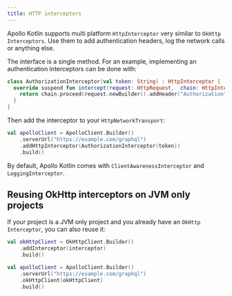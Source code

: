 ```yaml
---
title: HTTP interceptors
---
```


Apollo Kotlin supports multi platform `HttpInterceptor` very similar to `OkHttp` `Interceptors`. Use them to add authentication headers, log the network calls or anything else.

The interface is a single method. For an example, implementing an authentication interceptors can be done with:

```kotlin
class AuthorizationInterceptor(val token: String) : HttpInterceptor {
  override suspend fun intercept(request: HttpRequest,  chain: HttpInterceptorChain): HttpResponse {
    return chain.proceed(request.newBuilder().addHeader("Authorization", "Bearer $token").build())
  }
}
```

Then add the interceptor to your `HttpNetworkTransport`:

```kotlin
val apolloClient = ApolloClient.Builder()
    .serverUrl("https://example.com/graphql")
    .addHttpInterceptor(AuthorizationInterceptor(token))
    .build()
```

By default, Apollo Kotlin comes with `ClientAwarenessInterceptor` and `LoggingInterceptor`.

## Reusing OkHttp interceptors on JVM only projects

If your project is a JVM only project and you already have an `OkHttp` `Interceptor`, you can also reuse it:

```kotlin
val okHttpClient = OkHttpClient.Builder()
    .addInterceptor(interceptor)
    .build()

val apolloClient = ApolloClient.Builder()
    .serverUrl("https://example.com/graphql")
    .okHttpClient(okHttpClient)
    .build()
```

